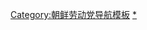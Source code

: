 {{Navbox
|name = 朝鲜劳动党中央委员会政治局会议
|title = [[朝鲜劳动党中央委员会政治局]]会议
|image = [[File:Flag of the Workers' Party of Korea.svg|100px|朝鲜劳动党党旗]]
|bodyclass = hlist

|group1 = [[朝鲜劳动党中央委员会政治局|中央委员会政治局]]会议
|list1 =
* [[2011年12月朝鲜劳动党中央政治局会议|2011年12月]]
* [[朝鲜劳动党中央政治局2012年7月会议|2012年7月]]
* [[2013年2月朝鲜劳动党中央政治局会议|2013年2月]]
* [[2014年4月朝鲜劳动党中央政治局会议|2014年4月]]
* [[2015年2月朝鲜劳动党中央政治局会议|2015年2月]]

|group2 = 中央委员会政治局扩大会议
|list2 = 
* [[2011年6月朝鲜劳动党中央政治局扩大会议|2011年6月]]
* [[2012年11月朝鲜劳动党中央政治局扩大会议|2012年11月]]
* [[朝鲜劳动党中央政治局2013年12月扩大会议|2013年12月]]
* [[朝鲜劳动党中央政治局2015年2月扩大会议|2015年2月]]
* [[朝鮮勞動黨中央砷治局2019年4月擴大會議|2019年4月]]
}}
<noinclude>
[[Category:朝鲜劳动党导航模板]]
</noinclude>
<includeonly>
[[Category:朝鲜劳动党中央委员会政治局会议|*]]

</includeonly>